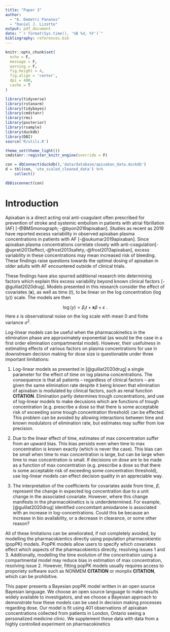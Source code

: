 ```yaml
---
title: "Paper 3"
author:
  - "A. Demetri Pananos"
  - "Daniel J. Lizotte"
output: pdf_document
date: "`r format(Sys.time(), '%B %d, %Y')`"
bibliography: references.bib  
---
```



```r
knitr::opts_chunk$set(
  echo = F,
  message = F,
  warning = F,
  fig.height = 4,
  fig.align = 'center',
  dpi = 400,
  cache = T
)
```

```r
library(tidyverse)
library(rstanarm)
library(tidybayes)
library(cmdstanr)
library(rms)
library(posterior)
library(rsample)
library(duckdb)
library(DBI)
source('R/utils.R')

theme_set(theme_light())
cmdstanr::register_knitr_engine(override = F)
```

```r
con = dbConnect(duckdb(),'data/database/apixaban_data.duckdb')
d = tbl(con, 'ute_scaled_cleaned_data') %>% 
    collect()

dbDisconnect(con)
```

# Introduction

Apixaban is a direct acting oral anti-coagulant often prescribed for prevention of stroke and systemic embolism in patients with atrial fibrillation (AF) [-@BMSmonograph; -@byon2019apixaban].  Studies as recent as 2019 have reported excess variability in observed apixaban plasma concentrations in patients with AF [-@sukumar2019apixaban]. Since apixaban plasma concentrations correlate closely with anti-coagulation[-@upreti2013effect,-@frost2013safety,-@frost2013apixaban], excess variability in these concentrations may mean increased risk of bleeding. These findings raise questions towards the optimal dosing of apixaban in older adults with AF encountered outside of clinical trials.

These findings have also spurred additional research into determining factors which explain this excess variability beyond known clinical factors [-@gulilat2020drug].  Models presented in this research consider the effect of covariates $(\mathbf{x})$, as well as time $(t)$, to be linear on the log concentration $(\log(y))$ scale.  The models are then

$$ \log(y) = \beta_t  t + \mathbf{x} \beta + \varepsilon\>. $$
\noindent Here $\varepsilon$ is observational noise on the log scale with mean 0 and finite variance $\sigma^2$.

Log-linear models can be useful when the pharmacokinetics in the elimination phase are approximately exponential (as would be the case in a first order elimination compartmental model).  However, their usefulness in estimating effects of various factors on plasma concentrations for use in downstream decision making for dose size is questionable under three important limitations:

1) Log-linear models as presented in [@gulilat2020drug] a single parameter for the effect of time on log plasma concentrations.  The consequence is that all patients -- regardless of clinical factors -- are given the same elimination rate despite it being known that elimination of apixaban is modulated by clinical factors, such as renal function **CITATION**.  Elimination partly determines trough concentrations, and use of log-linear models to make decusions which are functions of trough concentration (e.g. prescribe a dose so that there is some acceptable risk of exceeding some trough concentration threshold) can be effected.  This problem can be avoided by allowing interactions between time and known modulators of elimination rate, but estimates may suffer from low precision.

2) Due to the linear effect of time, estimates of max concentration suffer from an upward bias.  This bias persists even when time to max concentration is known exactly (which is never the case).  This bias can be small when time to max concentration is large, but can be large when time to max concentration is small.  If decisions on dose are to be made as a function of max concentration (e.g. prescribe a dose so that there is some acceptable risk of exceeding some concentration threshold), use log-linear models can effect decision quality in an appreciable way.


3) The interpretation of the coefficients for covariates aside from time, $\beta$, represent the change in expected log concentration due to a unit change in the associated covariate.  However, where this change manifests in the pharmacokinetics is is underdetermined.  For example, [@gulilat2020drug] identified concomitant amiodarone is associated with an increase in log-concentrations.  Could this be because an increase in bio availability, or a decrease in clearance, or some other reason?


All of these limitations can be ameliorated, if not completely avoided, by modelling the pharmacokientics directly using population pharmacokientic (popPK) models.  PopPK models allow users to specify which covariates effect which aspects of the pharmacokientcs directly, resolving issues 1 and 3.  Additionally, modelling the time evolution of the concentration using a compartmental model may reduce bias in estimation of max concentration, resolving issue 2.  However, fitting popPK models usually requires access to proporiety software such as NONMEM **CITATION** or monplix **CITATION**, which can be prohibitive.

This paper presents a Bayesian popPK model written in an open source Bayesian language.  We choose an open source language to make results widely available to investigators, and we choose a Bayesian approach to demonstrate how these models can be used in decision making processes regarding dose.  Our model is fit using 401 observations of apixaban concentrations collected from patients in London, Ontario seeing a personalized medicine clinic.  We supplement these data with data from a highly controlled experiment on pharmacokinetics